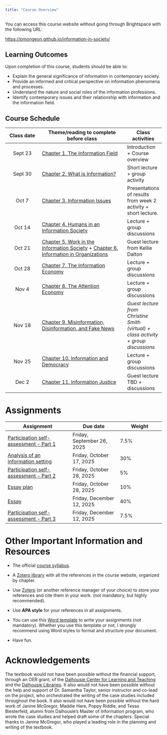 ```yaml
---
title: "Course Overview"
---
```


::: callout-note
You can access this course website without going through Brightspace with the following URL:

<https://pmongeon.github.io/information-in-society/>
:::

## Learning Outcomes

Upon completion of this course, students should be able to:

-   Explain the general significance of information in contemporary society.
-   Provide an informed and critical perspective on information phenomena and processes.
-   Understand the nature and social roles of the information professions.
-   Identify contemporary issues and their relationship with information and the information field.

## Course Schedule

| Class date | Theme/reading to complete before class | Class activities |
|:--------------:|----------------------------------------|----------------|
| Sept 23 | [Chapter 1. The Information Field](content/ch1.qmd) | Introduction + Course overview |
| Sept 30 | [Chapter 2. What is Information?](content/ch2.qmd) | Short lecture + group activity |
| Oct 7 | [Chapter 3. Information Issues](content/ch3.qmd) | Presentations of results from week 2 activity + short lecture. |
| Oct 14 | [Chapter 4. Humans in an Information Society](content/ch4.qmd) | Lecture + group discussions |
| Oct 21 | [Chapter 5. Work in the Information Society](content/ch5.qmd) + [Chapter 6. Information in Organizations](content/ch6.qmd) | Guest lecture from Kellie Dalton |
| Oct 28 | [Chapter 7. The Information Economy](content/ch7.qmd) | Lecture + group discussions |
| Nov 4 | [Chapter 8. The Attention Economy](content/ch8.qmd) | Lecture + group discussions |
| Nov 18 | [Chapter 9. Misinformation, Disinformation, and Fake News](content/ch9.qmd) | *Guest lecture from Christine Smith (virtual) + class activity + group discussions* |
| Nov 25 | [Chapter 10. Information and Democracy](content/ch10.qmd) | Lecture + group discussions |
| Dec 2 | [Chapter 11. Information Justice](content/ch11.qmd) | Guest lecture TBD + discussions |

# Assignments

| Assignment | Due date | Weight |
|------------------------------|----------------------|---------------------|
| [Participation self-assessment - Part 1](assignments/0-participation.qmd) | Friday, September 26, 2025 | 7.5% |
| [Analysis of an information setting](assignments/1-information-setting.qmd) | Friday, October 17, 2025 | 30% |
| [Participation self-assessment - Part 2](assignments/0-participation.qmd) | Friday, October 28, 2025 | 5% |
| [Essay plan](assignments/2-essay-plan.qmd) | Friday, October 28, 2025 | 10% |
| [Essay](assignments/3-essay.qmd) | Friday, December 12, 2025 | 40% |
| [Participation self-assessment - Part 3](assignments/0-participation.qmd) | Friday, December 12, 2025 | 7.5% |

# Other Important Information and Resources

-   The official [course syllabus](files/INFO5500-Syllabus.pdf).

-   A [Zotero library](https://www.zotero.org/groups/2536626/info5500_-_information_in_society/library) with all the references in the course website, organized by chapter.

-   Use [Zotero](https://www.zotero.org) (or another reference manager of your choice) to store your references and cite them in your work. (not mandatory, but highly recommended).

-   Use **APA style** for your references in all assignments.

-   You can use this [Word template](files/assignment-template.dotx) to write your assignments (not mandatory). Whether you use this template or not, I strongly recommend using Word styles to format and structure your document.

-   Have fun.

# Acknowledgements

The textbook would not have been possible without the financial support, through an OER grant, of the [Dalhousie Center for Learning and Teaching](https://www.dal.ca/dept/clt.html) and the [Dalhousie Libraries](https://libraries.dal.ca/). It also would not have been possible without the help and support of Dr. Samantha Taylor, senior instructor and co-lead on the project, who orchestrated the writing of the case studies included throughout the book. It also would not have been possible without the hard work of Janine McGregor, Maddie Hare, Poppy Riddle, and Tessa Biesterfeld, alumni from Dalhousie’s Master of Information program, who wrote the case studies and helped draft some of the chapters. Special thanks to Janine McGregor, who played a leading role in the planning and writing of the textbook.
